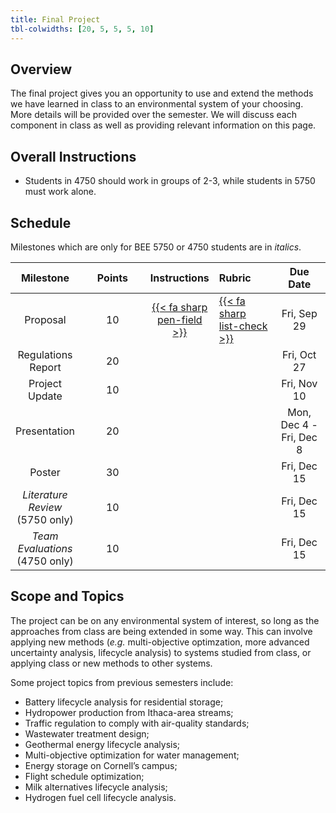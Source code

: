 ```yaml
---
title: Final Project
tbl-colwidths: [20, 5, 5, 5, 10]
---
```


## Overview

The final project gives you an opportunity to use and extend the methods we have learned in class to an environmental system of your choosing. More details will be provided over the semester. We will discuss each component in class as well as providing relevant information on this page.

## Overall Instructions

- Students in 4750 should work in groups of 2-3, while students in 5750 must work alone.

## Schedule

Milestones which are only for BEE 5750 or 4750 students are in *italics*.

| Milestone | Points | Instructions | Rubric | Due Date |
|:---------:|:------------:|:-------:|:-----------|:---------:|
| Proposal | 10 | [{{< fa sharp pen-field >}}](project/proposal.html) | [{{< fa sharp list-check >}}](rubrics/proposal.qmd) | Fri, Sep 29 |
| Regulations Report | 20 | | | Fri, Oct 27 |
| Project Update | 10 | | | Fri, Nov 10 |
| Presentation | 20 | | | Mon, Dec 4 - Fri, Dec 8 |
| Poster | 30  | | | Fri, Dec 15 |
| *Literature Review* (5750 only) | 10 | | | Fri, Dec 15 |
| *Team Evaluations* (4750 only) | 10 | | | Fri, Dec 15 |

## Scope and Topics

The project can be on any environmental system of interest, so long as the approaches from class are being extended in some way. This can involve applying new methods (*e.g.* multi-objective optimzation, more advanced uncertainty analysis, lifecycle analysis) to systems studied from class, or applying class or new methods to other systems. 

Some project topics from previous semesters include:

- Battery lifecycle analysis for residential storage;
- Hydropower production from Ithaca-area streams;
- Traffic regulation to comply with air-quality standards;
- Wastewater treatment design;
- Geothermal energy lifecycle analysis;
- Multi-objective optimization for water management;
- Energy storage on Cornell's campus;
- Flight schedule optimization;
- Milk alternatives lifecycle analysis;
- Hydrogen fuel cell lifecycle analysis.